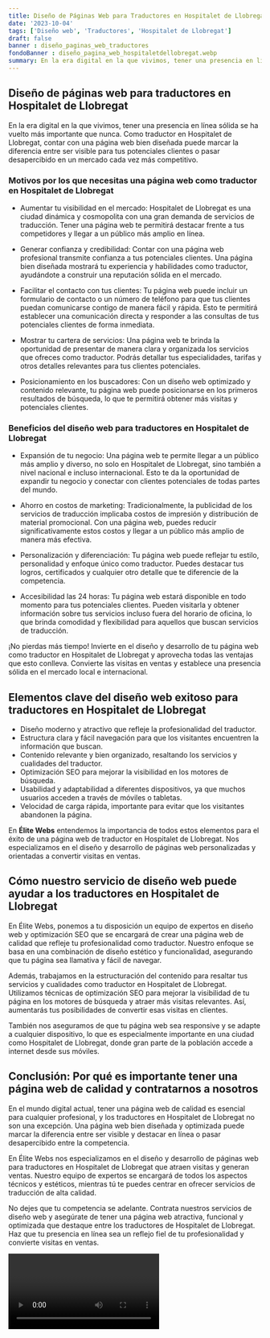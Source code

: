 ```yaml
---
title: Diseño de Páginas Web para Traductores en Hospitalet de Llobregat
date: '2023-10-04'
tags: ['Diseño web', 'Traductores', 'Hospitalet de Llobregat']
draft: false
banner : diseño_paginas_web_traductores
fondoBanner : diseño_pagina_web_hospitaletdellobregat.webp
summary: En la era digital en la que vivimos, tener una presencia en línea sólida se ha vuelto más importante que nunca. Como traductor en Hospitalet de Llobregat, contar con una página web bien diseñada puede marcar la diferencia entre ser visible para tus potenciales clientes o pasar desapercibido en un mercado cada vez más competitivo.
---
```


## Diseño de páginas web para traductores en Hospitalet de Llobregat

En la era digital en la que vivimos, tener una presencia en línea sólida se ha vuelto más importante que nunca. Como traductor en Hospitalet de Llobregat, contar con una página web bien diseñada puede marcar la diferencia entre ser visible para tus potenciales clientes o pasar desapercibido en un mercado cada vez más competitivo.

### Motivos por los que necesitas una página web como traductor en Hospitalet de Llobregat

- Aumentar tu visibilidad en el mercado: Hospitalet de Llobregat es una ciudad dinámica y cosmopolita con una gran demanda de servicios de traducción. Tener una página web te permitirá destacar frente a tus competidores y llegar a un público más amplio en línea.

- Generar confianza y credibilidad: Contar con una página web profesional transmite confianza a tus potenciales clientes. Una página bien diseñada mostrará tu experiencia y habilidades como traductor, ayudándote a construir una reputación sólida en el mercado.

- Facilitar el contacto con tus clientes: Tu página web puede incluir un formulario de contacto o un número de teléfono para que tus clientes puedan comunicarse contigo de manera fácil y rápida. Esto te permitirá establecer una comunicación directa y responder a las consultas de tus potenciales clientes de forma inmediata.

- Mostrar tu cartera de servicios: Una página web te brinda la oportunidad de presentar de manera clara y organizada los servicios que ofreces como traductor. Podrás detallar tus especialidades, tarifas y otros detalles relevantes para tus clientes potenciales.

- Posicionamiento en los buscadores: Con un diseño web optimizado y contenido relevante, tu página web puede posicionarse en los primeros resultados de búsqueda, lo que te permitirá obtener más visitas y potenciales clientes.

### Beneficios del diseño web para traductores en Hospitalet de Llobregat

- Expansión de tu negocio: Una página web te permite llegar a un público más amplio y diverso, no solo en Hospitalet de Llobregat, sino también a nivel nacional e incluso internacional. Esto te da la oportunidad de expandir tu negocio y conectar con clientes potenciales de todas partes del mundo.

- Ahorro en costos de marketing: Tradicionalmente, la publicidad de los servicios de traducción implicaba costos de impresión y distribución de material promocional. Con una página web, puedes reducir significativamente estos costos y llegar a un público más amplio de manera más efectiva.

- Personalización y diferenciación: Tu página web puede reflejar tu estilo, personalidad y enfoque único como traductor. Puedes destacar tus logros, certificados y cualquier otro detalle que te diferencie de la competencia.

- Accesibilidad las 24 horas: Tu página web estará disponible en todo momento para tus potenciales clientes. Pueden visitarla y obtener información sobre tus servicios incluso fuera del horario de oficina, lo que brinda comodidad y flexibilidad para aquellos que buscan servicios de traducción.

¡No pierdas más tiempo! Invierte en el diseño y desarrollo de tu página web como traductor en Hospitalet de Llobregat y aprovecha todas las ventajas que esto conlleva. Convierte las visitas en ventas y establece una presencia sólida en el mercado local e internacional.

<GifSeo />

<Cta />

## Elementos clave del diseño web exitoso para traductores en Hospitalet de Llobregat

- Diseño moderno y atractivo que refleje la profesionalidad del traductor.
- Estructura clara y fácil navegación para que los visitantes encuentren la información que buscan.
- Contenido relevante y bien organizado, resaltando los servicios y cualidades del traductor.
- Optimización SEO para mejorar la visibilidad en los motores de búsqueda.
- Usabilidad y adaptabilidad a diferentes dispositivos, ya que muchos usuarios acceden a través de móviles o tabletas.
- Velocidad de carga rápida, importante para evitar que los visitantes abandonen la página.

En **Élite Webs** entendemos la importancia de todos estos elementos para el éxito de una página web de traductor en Hospitalet de Llobregat. Nos especializamos en el diseño y desarrollo de páginas web personalizadas y orientadas a convertir visitas en ventas.

## Cómo nuestro servicio de diseño web puede ayudar a los traductores en Hospitalet de Llobregat

En Élite Webs, ponemos a tu disposición un equipo de expertos en diseño web y optimización SEO que se encargará de crear una página web de calidad que refleje tu profesionalidad como traductor. Nuestro enfoque se basa en una combinación de diseño estético y funcionalidad, asegurando que tu página sea llamativa y fácil de navegar.

Además, trabajamos en la estructuración del contenido para resaltar tus servicios y cualidades como traductor en Hospitalet de Llobregat. Utilizamos técnicas de optimización SEO para mejorar la visibilidad de tu página en los motores de búsqueda y atraer más visitas relevantes. Así, aumentarás tus posibilidades de convertir esas visitas en clientes.

También nos aseguramos de que tu página web sea responsive y se adapte a cualquier dispositivo, lo que es especialmente importante en una ciudad como Hospitalet de Llobregat, donde gran parte de la población accede a internet desde sus móviles.

## Conclusión: Por qué es importante tener una página web de calidad y contratarnos a nosotros

En el mundo digital actual, tener una página web de calidad es esencial para cualquier profesional, y los traductores en Hospitalet de Llobregat no son una excepción. Una página web bien diseñada y optimizada puede marcar la diferencia entre ser visible y destacar en línea o pasar desapercibido entre la competencia.

En Élite Webs nos especializamos en el diseño y desarrollo de páginas web para traductores en Hospitalet de Llobregat que atraen visitas y generan ventas. Nuestro equipo de expertos se encargará de todos los aspectos técnicos y estéticos, mientras tú te puedes centrar en ofrecer servicios de traducción de alta calidad.

No dejes que tu competencia se adelante. Contrata nuestros servicios de diseño web y asegúrate de tener una página web atractiva, funcional y optimizada que destaque entre los traductores de Hospitalet de Llobregat. Haz que tu presencia en línea sea un reflejo fiel de tu profesionalidad y convierte visitas en ventas.

<Video />

<CtaBot job='Traductores' city='Hospitalet de Llobregat'/>

<Gmaps query='Hospitalet de Llobregat+españa+maps' />